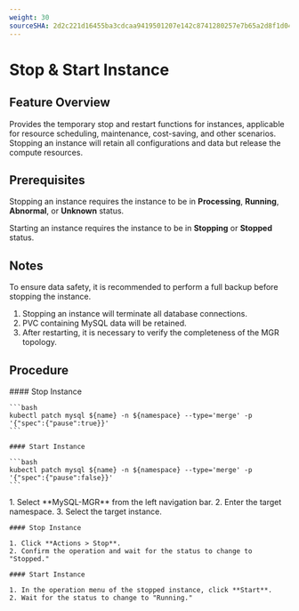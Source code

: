 ```yaml
---
weight: 30
sourceSHA: 2d2c221d16455ba3cdcaa9419501207e142c8741280257e7b65a2d8f1d043d06
---
```


# Stop & Start Instance

## Feature Overview

Provides the temporary stop and restart functions for instances, applicable for resource scheduling, maintenance, cost-saving, and other scenarios. Stopping an instance will retain all configurations and data but release the compute resources.

## Prerequisites

Stopping an instance requires the instance to be in **Processing**, **Running**, **Abnormal**, or **Unknown** status.

Starting an instance requires the instance to be in **Stopping** or **Stopped** status.

## Notes

To ensure data safety, it is recommended to perform a full backup before stopping the instance.

1. Stopping an instance will terminate all database connections.
2. PVC containing MySQL data will be retained.
3. After restarting, it is necessary to verify the completeness of the MGR topology.

## Procedure

<Tabs>
  <Tab label="CLI">
    #### Stop Instance

    ```bash
    kubectl patch mysql ${name} -n ${namespace} --type='merge' -p '{"spec":{"pause":true}}'
    ```

    #### Start Instance

    ```bash
    kubectl patch mysql ${name} -n ${namespace} --type='merge' -p '{"spec":{"pause":false}}'
    ```
  </Tab>

  <Tab label="Web Console">
    1. Select **MySQL-MGR** from the left navigation bar.
    2. Enter the target namespace.
    3. Select the target instance.

    #### Stop Instance

    1. Click **Actions > Stop**.
    2. Confirm the operation and wait for the status to change to "Stopped."

    #### Start Instance

    1. In the operation menu of the stopped instance, click **Start**.
    2. Wait for the status to change to "Running."
  </Tab>
</Tabs>
